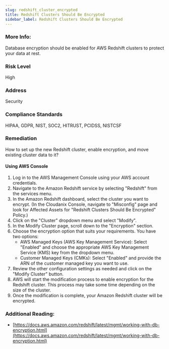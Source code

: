 ```yaml
---
slug: redshift_cluster_encrypted
title: Redshift Clusters Should Be Encrypted
sidebar_label: Redshift Clusters Should Be Encrypted
---
```


### More Info:

Database encryption should be enabled for AWS Redshift clusters to protect your data at rest.

### Risk Level

High

### Address

Security

### Compliance Standards

HIPAA, GDPR, NIST, SOC2, HITRUST, PCIDSS, NISTCSF

### Remediation

How to set up the new Redshift cluster, enable encryption, and move existing cluster data to it?

#### Using AWS Console

1. Log in to the AWS Management Console using your AWS account credentials.
2. Navigate to the Amazon Redshift service by selecting "Redshift" from the services menu.
3. In the Amazon Redshift dashboard, select the cluster you want to encrypt.
    (In the Cloudanix Console, navigate to "Misconfig" page and look for Affected Assets for "Redshift Clusters Should Be Encrypted" Policy.)
4. Click on the "Cluster" dropdown menu and select "Modify".
5. In the Modify Cluster page, scroll down to the "Encryption" section.
6. Choose the encryption option that suits your requirements. You have two options:
   - AWS Managed Keys (AWS Key Management Service): Select "Enabled" and choose the appropriate AWS Key Management Service (KMS) key from the dropdown menu.
   - Customer Managed Keys (CMKs): Select "Enabled" and provide the ARN of the customer managed key you want to use.
7. Review the other configuration settings as needed and click on the "Modify Cluster" button.
8. AWS will start the modification process to enable encryption for the Redshift cluster. This process may take some time depending on the size of the cluster.
9. Once the modification is complete, your Amazon Redshift cluster will be encrypted.

### Additional Reading:

- [https://docs.aws.amazon.com/redshift/latest/mgmt/working-with-db-encryption.html](https://docs.aws.amazon.com/redshift/latest/mgmt/working-with-db-encryption.html) 

